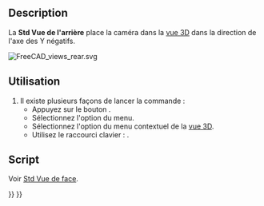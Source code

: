 <languages/>

{{Docnav/fr
|[[Std_ViewRight/fr|Vue de droite]]
|[[Std_ViewBottom/fr|Vue de dessous]]
|[[Std_View_Menu/fr|Menu Affichage]]
|IconL=Std_ViewRight.svg
|IconR=Std_ViewBottom.svg
|IconC=Freecad.svg
}}

{{GuiCommand/fr
|Name=Std ViewRear
|Name/fr=Std Vue de l'arrière
|MenuLocation=Affichage → Vues standards → Vue de l'arrière
|Workbenches=Tous
|Shortcut={{KEY|4}}
|SeeAlso=[[Std_ViewBottom/fr|Std Vue de dessous]], [[Std_ViewLeft/fr|Std Vue de gauche]]
}}

==Description==

La '''Std Vue de l'arrière''' place la caméra dans la [[3D_view/fr|vue 3D]] dans la direction de l'axe des Y négatifs.

[[Image:FreeCAD_views_rear.svg]]
{{Caption|La flèche 4 pointe dans le sens de la vue de l'arrière}}

<span id="Usage"></span>
==Utilisation==

# Il existe plusieurs façons de lancer la commande :
#* Appuyez sur le bouton {{Button|[[Image:Std_ViewRear.svg|16px]] [[Std_ViewRear/fr|Vue de l'arrière]]}}.
#* Sélectionnez l'option {{MenuCommand|Affichage → Vues standards → [[Image:Std_ViewRear.svg|16px]] Vue de l'arrière}} du menu.
#* Sélectionnez l'option {{MenuCommand|Vues standard → [[Image:Std_ViewRear.svg|16px]] Vue de l'arrière}} du menu contextuel de la [[3D_view/fr|vue 3D]].
#* Utilisez le raccourci clavier : {{KEY|4}}.

<span id="Scripting"></span>
==Script==

Voir [[Std_ViewFront/fr#Script|Std Vue de face]].


{{Docnav/fr
|[[Std_ViewRight/fr|Vue de droite]]
|[[Std_ViewBottom/fr|Vue de dessous]]
|[[Std_View_Menu/fr|Menu Affichage]]
|IconL=Std_ViewRight.svg
|IconR=Std_ViewBottom.svg
|IconC=Freecad.svg
}}

{{Std_Base_navi{{#translation:}}}}
{{Userdocnavi{{#translation:}}}}
